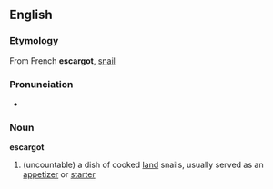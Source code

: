 ==English==
===Etymology===
From French '''escargot''', [[snail]]

===Pronunciation===
*{{audio|en-us-escargot.ogg|Audio (US)}}

===Noun===
'''escargot'''
{{wikipedia}}
#(uncountable) a dish of cooked [[land]] snails, usually served as an [[appetizer]] or [[starter]]